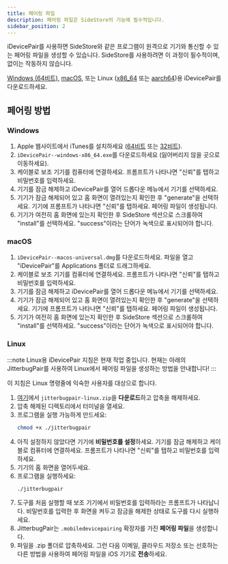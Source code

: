 ```yaml
---
title: 페어링 파일
description: 페어링 파일은 SideStore의 기능에 필수적입니다.
sidebar_position: 2
---
```


iDevicePair를 사용하면 SideStore와 같은 프로그램이 원격으로 기기와 통신할 수 있는 페어링 파일을 생성할 수 있습니다. SideStore를 사용하려면 이 과정이 필수적이며, 없이는 작동하지 않습니다.

[Windows (64비트)](https://github.com/jkcoxson/idevice_pair/releases/latest/download/iDevicePair--windows-x86_64.exe), [macOS](https://github.com/jkcoxson/idevice_pair/releases/latest/download/iDevicePair--macos-universal.dmg), 또는 Linux ([x86_64](https://github.com/jkcoxson/idevice_pair/releases/latest/download/iDevicePair--linux-x86_64.AppImage) 또는 [aarch64](https://github.com/jkcoxson/idevice_pair/releases/latest/download/iDevicePair--linux-aarch64.AppImage))용 iDevicePair를 다운로드하세요.

## 페어링 방법

### Windows

1. Apple 웹사이트에서 iTunes를 설치하세요 ([64비트](https://apple.com/itunes/download/win64) 또는 [32비트](https://apple.com/itunes/download/win32)).
2. `iDevicePair--windows-x86_64.exe`를 다운로드하세요 (잃어버리지 않을 곳으로 이동하세요).
3. 케이블로 보조 기기를 컴퓨터에 연결하세요. 프롬프트가 나타나면 "신뢰"를 탭하고 비밀번호를 입력하세요.
4. 기기를 잠금 해제하고 iDevicePair를 열어 드롭다운 메뉴에서 기기를 선택하세요.
5. 기기가 잠금 해제되어 있고 홈 화면이 열려있는지 확인한 후 "generate"을 선택하세요. 기기에 프롬프트가 나타나면 "신뢰"를 탭하세요. 페어링 파일이 생성됩니다.
6. 기기가 여전히 홈 화면에 있는지 확인한 후 SideStore 섹션으로 스크롤하여 "install"를 선택하세요. "success"이라는 단어가 녹색으로 표시되어야 합니다.

### macOS

1. `iDevicePair--macos-universal.dmg`를 다운로드하세요. 파일을 열고 "iDevicePair"를 Applications 폴더로 드래그하세요.
2. 케이블로 보조 기기를 컴퓨터에 연결하세요. 프롬프트가 나타나면 "신뢰"를 탭하고 비밀번호를 입력하세요.
3. 기기를 잠금 해제하고 iDevicePair를 열어 드롭다운 메뉴에서 기기를 선택하세요.
4. 기기가 잠금 해제되어 있고 홈 화면이 열려있는지 확인한 후 "generate"을 선택하세요. 기기에 프롬프트가 나타나면 "신뢰"를 탭하세요. 페어링 파일이 생성됩니다.
5. 기기가 여전히 홈 화면에 있는지 확인한 후 SideStore 섹션으로 스크롤하여 "install"를 선택하세요. "success"이라는 단어가 녹색으로 표시되어야 합니다.

### Linux

:::note
Linux용 iDevicePair 지침은 현재 작업 중입니다. 현재는 아래의 JitterbugPair를 사용하여 Linux에서 페어링 파일을 생성하는 방법을 안내합니다!
:::

이 지침은 Linux 명령줄에 익숙한 사용자를 대상으로 합니다.

1. [여기](https://github.com/osy/Jitterbug/releases/download/v1.3.1/jitterbugpair-linux.zip)에서 `jitterbugpair-linux.zip`을 **다운로드**하고 압축을 해제하세요.
2. 압축 해제된 디렉토리에서 터미널을 열세요.
3. 프로그램을 실행 가능하게 만드세요:
   ```bash
   chmod +x ./jitterbugpair
   ```
4. 아직 설정하지 않았다면 기기에 **비밀번호를 설정**하세요. 기기를 잠금 해제하고 케이블로 컴퓨터에 연결하세요. 프롬프트가 나타나면 "신뢰"를 탭하고 비밀번호를 입력하세요.
5. 기기의 홈 화면을 열어두세요.
6. 프로그램을 실행하세요:
   ```bash
   ./jitterbugpair
   ```
7. 도구를 처음 실행할 때 보조 기기에서 비밀번호를 입력하라는 프롬프트가 나타납니다. 비밀번호를 입력한 후 화면을 켜두고 잠금을 해제한 상태로 도구를 다시 실행하세요.
8. JitterbugPair는 `.mobiledevicepairing` 확장자를 가진 **페어링 파일**을 생성합니다.
9. 파일을 .zip 폴더로 압축하세요. 그런 다음 이메일, 클라우드 저장소 또는 선호하는 다른 방법을 사용하여 페어링 파일을 iOS 기기로 **전송**하세요.